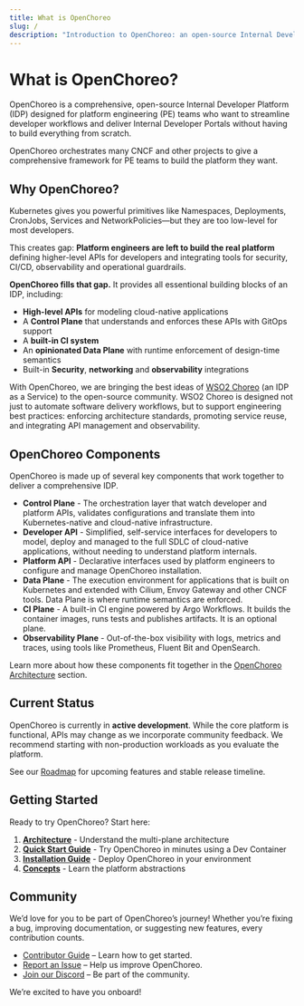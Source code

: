```yaml
---
title: What is OpenChoreo
slug: /
description: "Introduction to OpenChoreo: an open-source Internal Developer Platform (IDP) that helps platform teams deliver scalable, self-service developer experiences on Kubernetes."
---
```



# What is OpenChoreo?
OpenChoreo is a comprehensive, open-source Internal Developer Platform (IDP) designed for platform engineering (PE) teams who want to streamline developer workflows and deliver Internal Developer Portals without having to build everything from scratch.

OpenChoreo orchestrates many CNCF and other projects to give a comprehensive framework for PE teams to build the platform they want.

## Why OpenChoreo?

Kubernetes gives you powerful primitives like Namespaces, Deployments, CronJobs, Services and NetworkPolicies—but they are too low-level for most developers.

This creates gap: **Platform engineers are left to build the real platform** defining higher-level APIs for developers and integrating tools for security, CI/CD, observability and operational guardrails. 

**OpenChoreo fills that gap.** It provides all essentional building blocks of an IDP, including:
- **High-level APIs** for modeling cloud-native applications
- A **Control Plane** that understands and enforces these APIs with GitOps support
- A **built-in CI system**
- An **opinionated Data Plane** with runtime enforcement of design-time semantics 
- Built-in **Security**, **networking** and **observability** integrations

With OpenChoreo, we are bringing the best ideas of [WSO2 Choreo](https://choreo.dev) (an IDP as a Service) to the open-source community. WSO2 Choreo is designed not just to automate software delivery workflows, but to support engineering best practices: enforcing architecture standards, promoting service reuse, and integrating API management and observability.

## OpenChoreo Components

OpenChoreo is made up of several key components that work together to deliver a comprehensive IDP. 

- **Control Plane** - The orchestration layer that watch developer and platform APIs, validates configurations and translate them into Kubernetes-native and cloud-native infrastructure.
- **Developer API** - Simplified, self-service interfaces for developers to model, deploy and managed to the full SDLC of cloud-native applications, without needing to understand platform internals. 
- **Platform API** - Declarative interfaces used by platform engineers to configure and manage OpenChoreo installation.  
- **Data Plane** - The execution environment for applications that is built on Kubernetes and extended with Cilium, Envoy Gateway and other CNCF tools. Data Plane is where runtime semantics are enforced.
- **CI Plane** - A built-in CI engine powered by Argo Workflows. It builds the container images, runs tests and publishes artifacts. It is an optional plane. 
- **Observability Plane** - Out-of-the-box visibility with logs, metrics and traces, using tools like Prometheus, Fluent Bit and OpenSearch. 

Learn more about how these components fit together in the [OpenChoreo Architecture](./architecture.md) section.

## Current Status

OpenChoreo is currently in **active development**. While the core platform is functional, APIs may change as
we incorporate community feedback. We recommend starting with non-production workloads as you evaluate the platform.

See our [Roadmap](https://github.com/orgs/openchoreo/projects/4) for upcoming features and stable release timeline.

## Getting Started

Ready to try OpenChoreo? Start here:

1. **[Architecture](./architecture.md)** - Understand the multi-plane architecture
2. **[Quick Start Guide](../getting-started/quick-start-guide.mdx)** - Try OpenChoreo in minutes using a Dev Container
3. **[Installation Guide](../getting-started/single-cluster.mdx)** - Deploy OpenChoreo in your environment
4. **[Concepts](../concepts/developer-abstractions.md)** - Learn the platform abstractions

## Community
We’d love for you to be part of OpenChoreo’s journey! Whether you’re fixing a bug, improving documentation, or suggesting new features, every contribution counts.
- [Contributor Guide](https://github.com/openchoreo/openchoreo/blob/main/docs/contributors/contribute.md) – Learn how to get started.
- [Report an Issue](https://github.com/openchoreo/openchoreo/issues) – Help us improve OpenChoreo.
- [Join our Discord](https://discord.com/invite/asqDFC8suT) – Be part of the community.

We’re excited to have you onboard!
